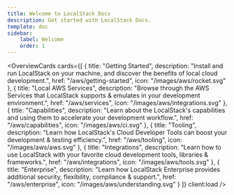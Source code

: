 ```yaml
---
title: Welcome to LocalStack Docs
description: Get started with LocalStack Docs.
template: doc
sidebar:
    label: Welcome
    order: 1
---
```



<OverviewCards 
  cards={[
    {
      title: "Getting Started",
      description: "Install and run LocalStack on your machine, and discover the benefits of local cloud development.",
      href: "/aws/getting-started",
      icon: "/images/aws/rocket.svg"
    },
    {
      title: "Local AWS Services", 
      description: "Browse through the AWS Services that LocalStack supports & emulates in your development environment.",
      href: "/aws/services",
      icon: "/images/aws/integrations.svg"
    },
    {
      title: "Capabilities",
      description: "Learn about the LocalStack's capabilities and using them to accelerate your development workflow.",
      href: "/aws/capabilities",
      icon: "/images/aws/ci.svg"
    },
    {
      title: "Tooling",
      description: "Learn how LocalStack's Cloud Developer Tools can boost your development & testing efficiency.",
      href: "/aws/tooling",
      icon: "/images/aws/aws.svg"
    },
    {
      title: "Integrations",
      description: "Learn how to use LocalStack with your favorite cloud development tools, libraries & frameworks.",
      href: "/aws/integrations",
      icon: "/images/aws/tools.svg"
    },
    {
      title: "Enterprise",
      description: "Learn how LocalStack Enterprise provides additional security, flexibility, compliance & support.",
      href: "/aws/enterprise",
      icon: "/images/aws/understanding.svg"
    }
  ]}
  client:load
/>
